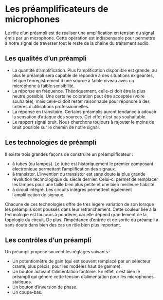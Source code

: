 # Les préamplificateurs de microphones

Le rôle d’un préampli est de réaliser une amplification en tension du signal émis par un microphone. Cette opération est indispensable pour permettre à notre signal de traverser tout le reste de la chaîne du traitement audio.

## Les qualités d’un préampli

+ La quantité d’amplification. Plus l’amplification disponible est grande, au plus le préampli sera capable de répondre à des situations exigeantes, tel que l’enregistrement d’une source à faible niveau avec un microphone à faible sensibilité.
+ La réponse en fréquence. Théoriquement, celle-ci doit être la plus neutre possible. Une certaine coloration peut être acceptée (voire souhaitée), mais celle-ci doit rester raisonnable pour répondre à des critères d’utilisations professionnelles.
+ La réponse en transitoire. Certains préamplis auront tendance à adoucir la sensation d’attaque des sources. Cet effet n’est pas souhaitable.
+ Le rapport signal bruit. Nous cherchons toujours à rajouter le moins de bruit possible sur le chemin de notre signal.

## Les technologies de préampli

Il existe trois grandes façons de construire un préamplificateur :

+ à tubes (ou lampes). Le tube est historiquement le premier composant électronique permettant l’amplification des signaux.
+ à transistor. L’invention du transistor est sans doute la plus grande révolution technologique du siècle dernier. Celui-ci permet de remplacer les lampes pour une taille bien plus petite et une bien meilleure fiabilité.
+ à circuit intégré. Les circuits intégrés permettent également l’amplification de signaux.

Chacune de ces technologies offre de très légère variation de son lorsque les préamplis sont poussés dans leur retranchement. Cette couleur liée à la technologie est toujours à pondérer, car elle dépend grandement de la topologie du circuit. De plus, l’impédance d’entrée et de sortie du préampli a sans doute dans bien des cas un rôle bien plus important.

## Les contrôles d’un préampli

Un préampli propose souvent les réglages suivants :

+ Un potentiomètre de gain (qui est souvent remplacé par un sélecteur cranté, plus précis, pour les modèles haut de gamme).
+ Un bouton activant l’alimentation fantôme. En effet, c’est bien le préampli qui génère cette tension d’alimentation pour les microphones statiques.
+ Un bouton d’inversion de phase.
+ Un coupe-bas.